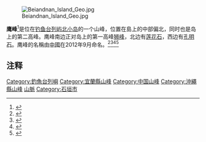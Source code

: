 [[File:Beiandnan_Island_Geo.jpg|thumb]]

'''鹰峰'''<ref>{{Cite book|title=核心利益之领土主权|last=陈振华编著|first=|publisher=北京：测绘出版社|year=2013.12|isbn=978-7-5030-3311-7|location=|pages=165-166}}</ref>是位在[[钓鱼台列屿|钓鱼台列屿]][[北小岛|北小岛]]的一个山峰，位置在島上的中部偏北，同时也是岛上的第二高峰。鹰峰南边正对岛上的第一高峰[[狮峰|狮峰]]，北边有[[莲花石|莲花石]]，西边有[[孔明石|孔明石]]。鹰峰的名稱由[[中华人民共和国|中國]]在2012年9月命名。<ref>{{Cite web |url= http://politics.people.com.cn/n/2012/0921/c1001-19076819.html |title= 海洋局、民政部公布我国钓鱼岛海域部分地理实体标准名称 |date= 2012年9月21日 |publisher= 《[[人民网|人民网]]》 |language= 中文 |accessdate= 2012年9月21日 |quote=  |archive-date= 2012年11月13日 |archive-url= https://web.archive.org/web/20121113053836/http://politics.people.com.cn/n/2012/0921/c1001-19076819.html |dead-url= no }}</ref><ref>{{Cite book|title=中国海洋权益争端的国际法分析|last=冯学智主编|first=|publisher=北京：中国政法大学出版社|year=2013.03|isbn=978-7-5620-4628-8|location=|pages=102-105}}</ref><ref>{{Cite book|title=钓鱼岛|last=疏震娅，张海文著|first=|publisher=北京：五洲传播出版社|year=2014.11|isbn=978-7-5085-2902-8|location=|pages=1-50}}</ref><ref>{{Cite book|title=中国海岛开发与保护 地理学视角|last=张耀光编|first=|publisher=北京：海洋出版社|year=2012.06|isbn=978-7-5027-8291-7|location=|pages=126-128}}</ref>

== 注释 ==
{{Reflist}}
{{钓鱼岛及其附属岛屿}}

[[Category:釣魚台列嶼|Category:釣魚台列嶼]]
[[Category:宜蘭縣山峰|Category:宜蘭縣山峰]]
[[Category:中国山峰|Category:中国山峰]]
[[Category:沖繩縣山峰|Category:沖繩縣山峰]]
[[Category:頭城鎮地理|山脈]]
[[Category:石垣市|Category:石垣市]]